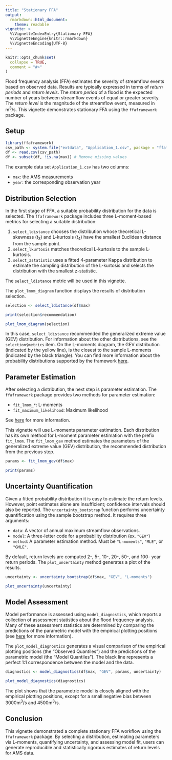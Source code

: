 ```yaml
---
title: "Stationary FFA"
output: 
  rmarkdown::html_document:
    theme: readable
vignette: >
  %\VignetteIndexEntry{Stationary FFA}
  %\VignetteEngine{knitr::rmarkdown}
  %\VignetteEncoding{UTF-8}
---
```


```r
knitr::opts_chunk$set(
  collapse = TRUE,
  comment = "#>"
)
```

Flood frequency analysis (FFA) estimates the severity of streamflow events based on observed data.
Results are typically expressed in terms of *return periods* and *return levels*.
The *return period* of a flood is the expected number of years between streamflow events of equal or greater severity.
The *return level* is the magnitude of the streamflow event, measured in $\text{m}^3/\text{s}$.
This vignette demonstrates stationary FFA using the `ffaframework` package.

## Setup

```r
library(ffaframework)
csv_path <- system.file("extdata", "Application_1.csv", package = "ffaframework")
df <- read.csv(csv_path)
df <- subset(df, !is.na(max)) # Remove missing values
```

The example data set `Application_1.csv` has two columns:

- `max`: the AMS measurements
- `year`: the corresponding observation year

## Distribution Selection

In the first stage of FFA, a suitable probability distribution for the data is selected.
The `ffaframework` package includes three L-moment-based metrics for selecting a suitable distribution:

1. `select_ldistance` chooses the distribution whose theoretical L-skewness ($t_3$) and L-kurtosis ($t_4$) have the smallest Euclidean distance from the sample point.
2. `select_lkurtosis` matches theoretical L-kurtosis to the sample L-kurtosis.
3. `select_zstatistic` uses a fitted 4-parameter Kappa distribution to estimate the sampling distribution of the L-kurtosis and selects the distribution with the smallest z-statistic.

The `select_ldistance` metric will be used in this vignette.

The `plot_lmom_diagram` function displays the results of distribution selection.

```r
selection <- select_ldistance(df$max)

print(selection$recommendation)

plot_lmom_diagram(selection)
```

In this case, `select_ldistance` recommended the generalized extreme value (GEV) distribution.
For information about the other distributions, see the `selection$metrics` item.
On the L-moments diagram, the GEV distribution (indicated by the yellow line), is the closest to the sample L-moments (indicated by the black triangle).
You can find more information about the probability distributions supported by the framework [here](https://rileywheadon.github.io/ffa-docs/distributions/).

## Parameter Estimation

After selecting a distribution, the next step is parameter estimation.
The `ffaframework` package provides two methods for parameter estimation:

- `fit_lmom_*`: L-moments 
- `fit_maximum_likelihood`: Maximum likelihood 

See [here](https://rileywheadon.github.io/ffa-docs/parameter-estimation/) for more information.

This vignette will use L-moments parameter estimation.
Each distribution has its own method for L-moment parameter estimation with the prefix `fit_lmom`. 
The `fit_lmom_gev` method estimates the parameters of the generalized extreme value (GEV) distribution, the recommended distribution from the previous step.

```r
params <- fit_lmom_gev(df$max)

print(params)
```

## Uncertainty Quantification

Given a fitted probability distribution it is easy to estimate the return levels. 
However, point estimates alone are insufficient; confidence intervals should also be reported.
The `uncertainty_bootstrap` function performs uncertainty quantification using the sample bootstrap method. It requires three arguments:

- `data`: A vector of annual maximum streamflow observations.
- `model`: A three-letter code for a probability distribution (ex. `"GEV"`)
- `method`: A parameter estimation method. Must be `"L-moments"`, `"MLE"`, or `"GMLE"`.

By default, return levels are computed 2-, 5-, 10-, 20-, 50-, and 100- year return periods. 
The `plot_uncertainty` method generates a plot of the results.

```r
uncertainty <- uncertainty_bootstrap(df$max, "GEV", "L-moments")

plot_uncertainty(uncertainty)
```

## Model Assessment

Model performance is assessed using `model_diagnostics`, which reports a collection of assessment statistics about the flood frequency analysis.
Many of these assessment statistics are determined by comparing the predictions of the parametric model with the empirical plotting positions (see [here](https://rileywheadon.github.io/ffa-docs/model-assessment/) for more information).

The `plot_model_diagnostics` generates a visual comparison of the empirical plotting positions (the "Observed Quantiles") and the predictions of the parametric model (the "Model Quantiles"). 
The black line represents a perfect 1:1 correspondence between the model and the data.

```r
diagnostics <- model_diagnostics(df$max, "GEV", params, uncertainty)

plot_model_diagnostics(diagnostics)
```

The plot shows that the parametric model is closely aligned with the empirical plotting positions, except for a small negative bias between $3000\text{m}^3/\text{s}$ and $4500\text{m}^3/\text{s}$.

## Conclusion

This vignette demonstrated a complete stationary FFA workflow using the `ffaframework` package.
By selecting a distribution, estimating parameters via L-moments, quantifying uncertainty, and assessing model fit, users can generate reproducible and statistically rigorous estimates of return levels for AMS data.

